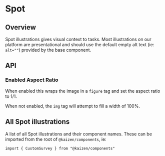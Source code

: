 
<Meta of={SpotIllustrationStories} />

# Spot

<ResourceLinks
  sourceCode="https://github.com/cultureamp/kaizen-design-system/tree/main/packages/components/src/Illustration"
  figma="https://www.figma.com/file/eZKEE5kXbEMY3lx84oz8iN/%F0%9F%92%9C-UI-Kit%3A-Heart?type=design&node-id=50176%3A251125&mode=design&t=5GnjF9A8Wnd9UmHY-1"
  designGuidelines="https://cultureamp.atlassian.net/wiki/spaces/DesignSystem/pages/3082060340/Illustration"
  className="!mb-8"
/>

<KAIOInstallation exportNames="CompanyDetails" />

## Overview

Spot illustrations gives visual context to tasks. Most illustrations on our platform are presentational and should use the default empty alt text (ie: `alt=""`) provided by the base component.

<Canvas of={SpotIllustrationStories.Playground} />
<Controls of={SpotIllustrationStories.Playground} />

## API

### Enabled Aspect Ratio

When enabled this wraps the image in a `figure` tag and set the aspect ratio to 1/1.

<Canvas of={SpotIllustrationStories.EnabledAspectRatio} />

When not enabled, the `img` tag will attempt to fill a width of 100%.

## All Spot illustrations

A list of all Spot illustrations and their component names. These can be imported from the root of `@kaizen/components`, ie:

`import { CustomSurvey } from "@kaizen/components"`

<Canvas of={StickerSheetStories.StickerSheetDefault} />

